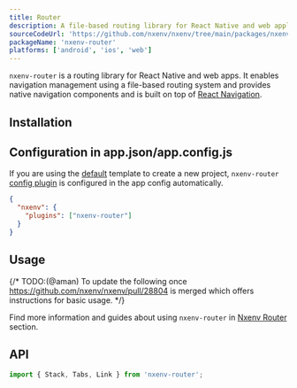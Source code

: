 ```yaml
---
title: Router
description: A file-based routing library for React Native and web applications.
sourceCodeUrl: 'https://github.com/nxenv/nxenv/tree/main/packages/nxenv-router'
packageName: 'nxenv-router'
platforms: ['android', 'ios', 'web']
---
```



`nxenv-router` is a routing library for React Native and web apps. It enables navigation management using a file-based routing system and provides native navigation components and is built on top of [React Navigation](https://reactnavigation.org/).

## Installation

<APIInstallSection packageName="nxenv-router" hideBareInstructions />

## Configuration in app.json/app.config.js

If you are using the [default](/more/create-nxenv/#--template) template to create a new project, `nxenv-router` [config plugin](/config-plugins/introduction/) is configured in the app config automatically.

<ConfigPluginExample>

```json app.json
{
  "nxenv": {
    "plugins": ["nxenv-router"]
  }
}
```

</ConfigPluginExample>

## Usage

{/* TODO:(@aman) To update the following once https://github.com/nxenv/nxenv/pull/28804 is merged which offers instructions for basic usage. */}

Find more information and guides about using `nxenv-router` in [Nxenv Router](/router/introduction/) section.

## API

```js
import { Stack, Tabs, Link } from 'nxenv-router';
```

<APISection packageName="nxenv-router" />
